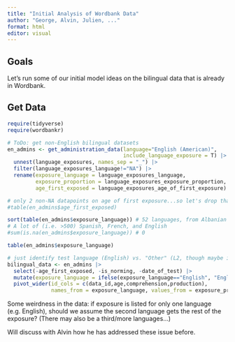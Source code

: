 ```yaml
---
title: "Initial Analysis of Wordbank Data"
author: "George, Alvin, Julien, ..."
format: html
editor: visual
---
```


## Goals

Let's run some of our initial model ideas on the bilingual data that is already in Wordbank.

## Get Data

```r
require(tidyverse)
require(wordbankr)

# ToDo: get non-English bilingual datasets
en_admins <- get_administration_data(language="English (American)", 
                                     include_language_exposure = T) |>
  unnest(language_exposures, names_sep = "_") |>
  filter(language_exposures_language!="NA") |>
  rename(exposure_language = language_exposures_language,
         exposure_proportion = language_exposures_exposure_proportion,
         age_first_exposed = language_exposures_age_of_first_exposure)

# only 2 non-NA datapoints on age of first exposure...so let's drop that.
#table(en_admins$age_first_exposed)

sort(table(en_admins$exposure_language)) # 52 languages, from Albanian to Yemba
# A lot of (i.e. >500) Spanish, French, and English
#sum(is.na(en_admins$exposure_language)) # 0

table(en_admins$exposure_language)

# just identify test language (English) vs. "Other" (L2, though maybe in some cases English is L2..)
bilingual_data <- en_admins |>
  select(-age_first_exposed, -is_norming, -date_of_test) |>
  mutate(exposure_language = ifelse(exposure_language=="English", "English", "Other")) |>
  pivot_wider(id_cols = c(data_id,age,comprehension,production), 
              names_from = exposure_language, values_from = exposure_proportion)

```

Some weirdness in the data: if exposure is listed for only one language (e.g. English), should we assume the second language gets the rest of the exposure? (There may also be a third/more languages...)

Will discuss with Alvin how he has addressed these issue before.

```r

```
